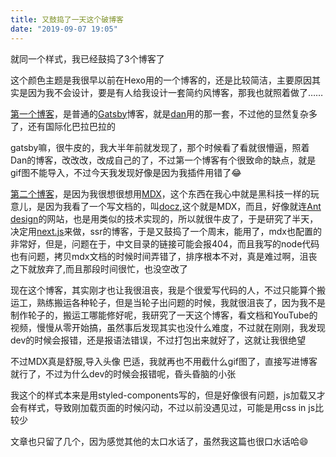 ```yaml
---
title: 又鼓捣了一天这个破博客
date: "2019-09-07 19:05"
---
```




就同一个样式，我已经鼓捣了3个博客了

这个颜色主题是我很早以前在Hexo用的一个博客的，还是比较简洁，主要原因其实是因为我不会设计，要是有人给我设计一套简约风博客，那我也就照着做了……

[第一个博客](https://github.com/zhangyu1818/blog)，是普通的[Gatsby](https://github.com/gatsbyjs/gatsby-starter-blog)博客，就是[dan](https://overreacted.io)用的那一套，不过他的显然复杂多了，还有国际化巴拉巴拉的

gatsby嘛，很牛皮的，我大半年前就发现了，那个时候看了看就很懵逼，照着Dan的博客，改改改，改成自己的了，不过第一个博客有个很致命的缺点，就是gif图不能导入，不过今天我发现好像是因为我插件用错了😂

[第二个博客](https://github.com/zhangyu1818/next-blog)，是因为我很想很想用[MDX](https://github.com/mdx-js/mdx)，这个东西在我心中就是黑科技一样的玩意儿，是因为我看了一个写文档的，叫[docz](https://docz.site),这个就是MDX，而且，好像就连[Ant design](https://ant.design/index-cn)的网站，也是用类似的技术实现的，所以就很牛皮了，于是研究了半天，决定用[next.js](https://nextjs.org/)来做，ssr的博客，于是又鼓捣了一个周末，能用了，mdx也配置的非常好，但是，问题在于，中文目录的链接可能会报404，而且我写的node代码也有问题，拷贝mdx文档的时候时间弄错了，排序根本不对，真是难过啊，沮丧之下就放弃了,而且那段时间很忙，也没空改了

现在这个博客，其实刚才也让我很沮丧，我是个很爱写代码的人，不过只能算个搬运工，熟练搬运各种轮子，但是当轮子出问题的时候，我就很沮丧了，因为我不是制作轮子的，搬运工哪能修好呢，我研究了一天这个博客，看文档和YouTube的视频，慢慢从零开始搞，虽然事后发现其实也没什么难度，不过就在刚刚，我发现dev的时候会报错，还是报语法错误，不过打包出来就好了，这就让我很绝望

不过MDX真是舒服,导入头像
<Bio/>
巴适，我就再也不用截什么gif图了，直接写进博客就行了，不过为什么dev的时候会报错呢，昏头昏脑的小张

我这个的样式本来是用styled-components写的，但是好像很有问题，js加载又才会有样式，导致刚加载页面的时候闪动，不过以前没遇见过，可能是用css in js比较少

文章也只留了几个，因为感觉其他的太口水话了，虽然我这篇也很口水话哈😄

